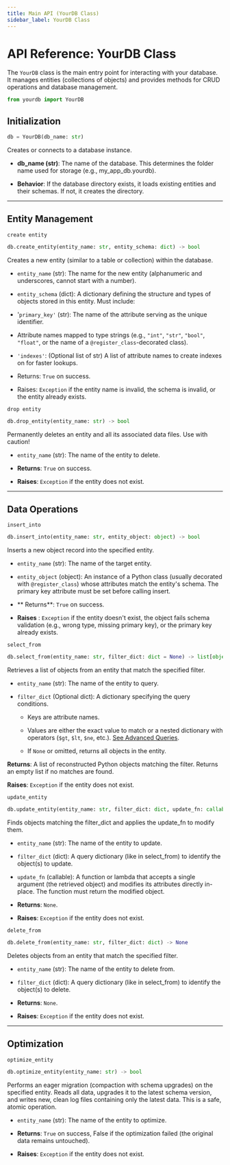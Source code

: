 ```yaml
---
title: Main API (YourDB Class)
sidebar_label: YourDB Class
---
```


# API Reference: YourDB Class

The `YourDB` class is the main entry point for interacting with your database. It manages entities (collections of objects) and provides methods for CRUD operations and database management.

```python
from yourdb import YourDB
```

## Initialization
```python
db = YourDB(db_name: str)
```

Creates or connects to a database instance.

-   **db_name (str)**: The name of the database. This determines the folder name used for storage (e.g., my_app_db.yourdb).

-   **Behavior**: If the database directory exists, it loads existing entities and their schemas. If not, it creates the directory.

---

##  Entity Management
`create entity`

```python
db.create_entity(entity_name: str, entity_schema: dict) -> bool
```

Creates a new entity (similar to a table or collection) within the database.

-   `entity_name` (str): The name for the new entity (alphanumeric and underscores, cannot start with a number).

-   `entity_schema` (dict): A dictionary defining the structure and types of objects stored in this entity. Must include:

-   '`primary_key'` (str): The name of the attribute serving as the unique identifier.

-   Attribute names mapped to type strings (e.g., `"int"`, `"str"`, `"bool"`, `"float"`, or the name of a `@register_class`-decorated class).

-   `'indexes'`: (Optional list of str) A list of attribute names to create indexes on for faster lookups.

-   Returns: `True` on success.

-   Raises: `Exception` if the entity name is invalid, the schema is invalid, or the entity already exists.


`drop entity`
```python
db.drop_entity(entity_name: str) -> bool
```

Permanently deletes an entity and all its associated data files. Use with caution!

-   `entity_name` (str): The name of the entity to delete.

-   **Returns**: `True` on success.

-   **Raises**: `Exception` if the entity does not exist.

---
##  Data Operations

`insert_into`

```python
db.insert_into(entity_name: str, entity_object: object) -> bool
```

Inserts a new object record into the specified entity.

-   `entity_name` (str): The name of the target entity.

-   `entity_object` (object): An instance of a Python class (usually decorated with `@register_class`) whose attributes match the entity's schema. The primary key attribute must be set before calling insert.

-  ** Returns**: `True` on success.

-   **Raises** : `Exception` if the entity doesn't exist, the object fails schema validation (e.g., wrong type, missing primary key), or the primary key already exists.


`select_from`

```python
db.select_from(entity_name: str, filter_dict: dict = None) -> list[object]
```

Retrieves a list of objects from an entity that match the specified filter.

-   `entity_name` (str): The name of the entity to query.

-   `filter_dict` (Optional dict): A dictionary specifying the query conditions.

    -   Keys are attribute names.

    -   Values are either the exact value to match or a nested dictionary with operators (`$gt`, `$lt`, `$ne`, etc.). [See Advanced Queries](/docs/tutorials/advanced-queries).

    -   If `None` or omitted, returns all objects in the entity.

**Returns**: A list of reconstructed Python objects matching the filter. Returns an empty list if no matches are found.

**Raises**: `Exception` if the entity does not exist.

`update_entity`

```python
db.update_entity(entity_name: str, filter_dict: dict, update_fn: callable) -> None
```

Finds objects matching the filter_dict and applies the update_fn to modify them.

-   `entity_name` (str): The name of the entity to update.

-   `filter_dict` (dict): A query dictionary (like in select_from) to identify the object(s) to update.

-   `update_fn` (callable): A function or lambda that accepts a single argument (the retrieved object) and modifies its attributes directly in-place. The function must return the modified object.

-   **Returns**: `None`.
-    **Raises**: `Exception` if the entity does not exist.


`delete_from`

```python
db.delete_from(entity_name: str, filter_dict: dict) -> None
```

Deletes objects from an entity that match the specified filter.

-   `entity_name` (str): The name of the entity to delete from.

-   `filter_dict` (dict): A query dictionary (like in select_from) to identify the object(s) to delete.

-   **Returns**: `None`.

-   **Raises**: `Exception` if the entity does not exist.

---
##  Optimization

`optimize_entity`

```python
db.optimize_entity(entity_name: str) -> bool
```

Performs an eager migration (compaction with schema upgrades) on the specified entity. Reads all data, upgrades it to the latest schema version, and writes new, clean log files containing only the latest data. This is a safe, atomic operation.

-   `entity_name` (str): The name of the entity to optimize.

-   **Returns**: `True` on success, False if the optimization failed (the original data remains untouched).

-   **Raises**: `Exception` if the entity does not exist.